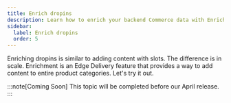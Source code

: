 ```yaml
---
title: Enrich dropins
description: Learn how to enrich your backend Commerce data with Enrichment blocks.
sidebar:
  label: Enrich dropins
  order: 5
---
```


Enriching dropins is similar to adding content with slots. The difference is in scale. Enrichment is an Edge Delivery feature that provides a way to add content to entire product categories. Let's try it out.

:::note[Coming Soon]
This topic will be completed before our April release.
:::
